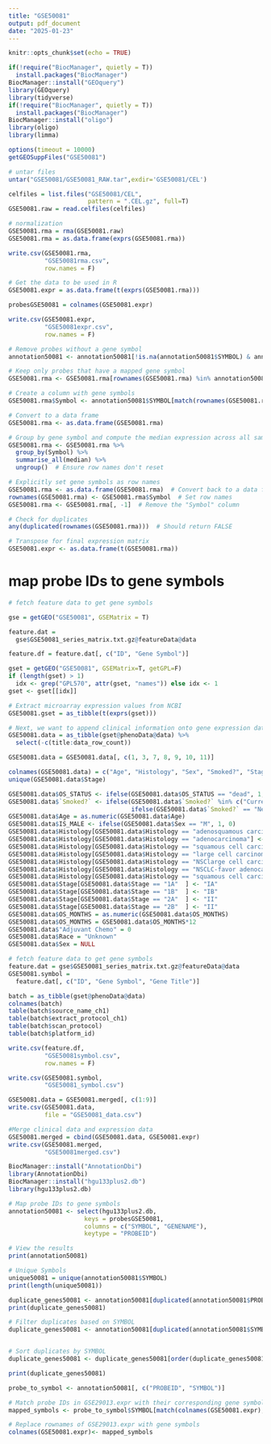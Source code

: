 ```yaml
---
title: "GSE50081"
output: pdf_document
date: "2025-01-23"
---
```


```r
knitr::opts_chunk$set(echo = TRUE)
```

```r
if(!require("BiocManager", quietly = T))
  install.packages("BiocManager")
BiocManager::install("GEOquery")
library(GEOquery)
library(tidyverse)
if(!require("BiocManager", quietly = T))
  install.packages("BiocManager")
BiocManager::install("oligo")
library(oligo)
library(limma)
```

```r
options(timeout = 10000)
getGEOSuppFiles("GSE50081")

# untar files
untar("GSE50081/GSE50081_RAW.tar",exdir='GSE50081/CEL')

celfiles = list.files("GSE50081/CEL",
                      pattern = ".CEL.gz", full=T)
GSE50081.raw = read.celfiles(celfiles)

# normalization 
GSE50081.rma = rma(GSE50081.raw)
GSE50081.rma = as.data.frame(exprs(GSE50081.rma))

write.csv(GSE50081.rma, 
          "GSE50081rma.csv",
          row.names = F)

# Get the data to be used in R
GSE50081.expr = as.data.frame(t(exprs(GSE50081.rma)))

probesGSE50081 = colnames(GSE50081.expr)

write.csv(GSE50081.expr, 
          "GSE50081expr.csv",
          row.names = F)

```

```r
# Remove probes without a gene symbol
annotation50081 <- annotation50081[!is.na(annotation50081$SYMBOL) & annotation50081$SYMBOL != "", ]

# Keep only probes that have a mapped gene symbol
GSE50081.rma <- GSE50081.rma[rownames(GSE50081.rma) %in% annotation50081$PROBEID, ]

# Create a column with gene symbols
GSE50081.rma$Symbol <- annotation50081$SYMBOL[match(rownames(GSE50081.rma), annotation50081$PROBEID)]

# Convert to a data frame
GSE50081.rma <- as.data.frame(GSE50081.rma)

# Group by gene symbol and compute the median expression across all samples
GSE50081.rma <- GSE50081.rma %>%
  group_by(Symbol) %>%
  summarise_all(median) %>%
  ungroup()  # Ensure row names don't reset

# Explicitly set gene symbols as row names
GSE50081.rma <- as.data.frame(GSE50081.rma)  # Convert back to a data frame
rownames(GSE50081.rma) <- GSE50081.rma$Symbol  # Set row names
GSE50081.rma <- GSE50081.rma[, -1]  # Remove the "Symbol" column

# Check for duplicates
any(duplicated(rownames(GSE50081.rma)))  # Should return FALSE

# Transpose for final expression matrix
GSE50081.expr <- as.data.frame(t(GSE50081.rma))
```

# map probe IDs to gene symbols
```r
# fetch feature data to get gene symbols

gse = getGEO("GSE50081", GSEMatrix = T)

feature.dat = 
  gse$GSE50081_series_matrix.txt.gz@featureData@data

feature.df = feature.dat[, c("ID", "Gene Symbol")]

gset = getGEO("GSE50081", GSEMatrix=T, getGPL=F)
if (length(gset) > 1) 
  idx <- grep("GPL570", attr(gset, "names")) else idx <- 1
gset <- gset[[idx]]

# Extract microarray expression values from NCBI
GSE50081.gset = as_tibble(t(exprs(gset)))

# Next, we want to append clinical information onto gene expression data
GSE50081.data = as_tibble(gset@phenoData@data) %>%
  select(-c(title:data_row_count))

GSE50081.data = GSE50081.data[, c(1, 3, 7, 8, 9, 10, 11)]

colnames(GSE50081.data) = c("Age", "Histology", "Sex", "Smoked?", "Stage", "OS_STATUS", "OS_MONTHS")
unique(GSE50081.data$Stage)

GSE50081.data$OS_STATUS <- ifelse(GSE50081.data$OS_STATUS == "dead", 1, 0)
GSE50081.data$`Smoked?` <- ifelse(GSE50081.data$`Smoked?` %in% c("Current", "Ex-smoker"), "Yes",
                                  ifelse(GSE50081.data$`Smoked?` == "Never", "No", "Unknown"))
GSE50081.data$Age = as.numeric(GSE50081.data$Age)
GSE50081.data$IS_MALE <- ifelse(GSE50081.data$Sex == "M", 1, 0)
GSE50081.data$Histology[GSE50081.data$Histology == "adenosquamous carcinoma"] <- "Adenosquamous Carcinoma"
GSE50081.data$Histology[GSE50081.data$Histology == "adenocarcinoma"] <- "Adenocarcinoma"
GSE50081.data$Histology[GSE50081.data$Histology == "squamous cell carcinoma"] <- "Squamous Cell Carcinoma"
GSE50081.data$Histology[GSE50081.data$Histology == "large cell carcinoma"] <- "Large Cell Carcinoma"
GSE50081.data$Histology[GSE50081.data$Histology == "NSClarge cell carcinoma-mixed"] <- "Large Cell Carcinoma"
GSE50081.data$Histology[GSE50081.data$Histology == "NSCLC-favor adenocarcinoma" ] <- "Adenocarcinoma" 
GSE50081.data$Histology[GSE50081.data$Histology == "squamous cell carcinoma X2"  ] <- "Squamous cell Carcinoma" 
GSE50081.data$Stage[GSE50081.data$Stage == "1A"  ] <- "IA"
GSE50081.data$Stage[GSE50081.data$Stage == "1B"  ] <- "IB"
GSE50081.data$Stage[GSE50081.data$Stage == "2A"  ] <- "II"
GSE50081.data$Stage[GSE50081.data$Stage == "2B"  ] <- "II"
GSE50081.data$OS_MONTHS = as.numeric(GSE50081.data$OS_MONTHS)
GSE50081.data$OS_MONTHS = GSE50081.data$OS_MONTHS*12
GSE50081.data$"Adjuvant Chemo" = 0
GSE50081.data$Race = "Unknown"
GSE50081.data$Sex = NULL

# fetch feature data to get gene symbols
feature.dat = gse$GSE50081_series_matrix.txt.gz@featureData@data 
GSE50081.symbol = 
  feature.dat[, c("ID", "Gene Symbol", "Gene Title")]

```

```r
batch = as_tibble(gset@phenoData@data)
colnames(batch)
table(batch$source_name_ch1)
table(batch$extract_protocol_ch1)
table(batch$scan_protocol)
table(batch$platform_id)

```


```r
write.csv(feature.df, 
          "GSE50081symbol.csv", 
          row.names = F)

write.csv(GSE50081.symbol, 
          "GSE50081_symbol.csv")

GSE50081.data = GSE50081.merged[, c(1:9)]
write.csv(GSE50081.data, 
          file = "GSE50081_data.csv")
```


```r
#Merge clinical data and expression data
GSE50081.merged = cbind(GSE50081.data, GSE50081.expr)
write.csv(GSE50081.merged, 
          "GSE50081merged.csv")

```

```r
BiocManager::install("AnnotationDbi")
library(AnnotationDbi)
BiocManager::install("hgu133plus2.db")
library(hgu133plus2.db)

# Map probe IDs to gene symbols
annotation50081 <- select(hgu133plus2.db,
                     keys = probesGSE50081,
                     columns = c("SYMBOL", "GENENAME"),
                     keytype = "PROBEID")

# View the results
print(annotation50081)

# Unique Symbols
unique50081 = unique(annotation50081$SYMBOL)
print(length(unique50081))

duplicate_genes50081 <- annotation50081[duplicated(annotation50081$PROBEID), ]
print(duplicate_genes50081)

# Filter duplicates based on SYMBOL
duplicate_genes50081 <- annotation50081[duplicated(annotation50081$SYMBOL) | duplicated(annotation50081$SYMBOL, fromLast = TRUE), ]


# Sort duplicates by SYMBOL
duplicate_genes50081 <- duplicate_genes50081[order(duplicate_genes50081$SYMBOL), ]

print(duplicate_genes50081)
```

```r
probe_to_symbol <- annotation50081[, c("PROBEID", "SYMBOL")]

# Match probe IDs in GSE29013.expr with their corresponding gene symbols
mapped_symbols <- probe_to_symbol$SYMBOL[match(colnames(GSE50081.expr), probe_to_symbol$PROBEID)]

# Replace rownames of GSE29013.expr with gene symbols
colnames(GSE50081.expr)<- mapped_symbols
```



